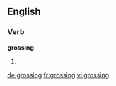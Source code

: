 ==English==
===Verb===
'''grossing'''
# {{present participle of|[[gross]]}}

[[de:grossing]]
[[fr:grossing]]
[[vi:grossing]]